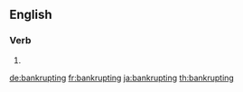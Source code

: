 ==English==

===Verb===
{{head|en}}

# {{present participle of|bankrupt|lang=en}}

[[de:bankrupting]]
[[fr:bankrupting]]
[[ja:bankrupting]]
[[th:bankrupting]]